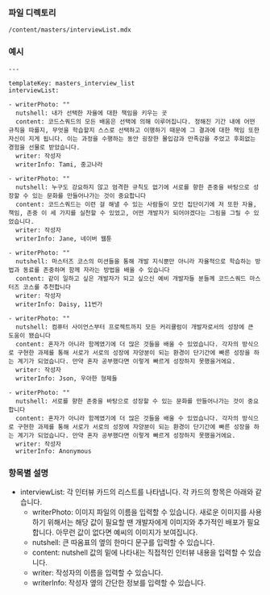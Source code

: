 <!-- Custom-MDX-Documentation.mdx -->

### 파일 디렉토리

`/content/masters/interviewList.mdx`

### 예시

```
---

templateKey: masters_interview_list
interviewList:

- writerPhoto: ""
  nutshell: 내가 선택한 자율에 대한 책임을 키우는 곳
  content: 코드스쿼드의 모든 배움은 선택에 의해 이루어집니다. 정해진 기간 내에 어떤 규칙을 따를지, 무엇을 학습할지 스스로 선택하고 이행하기 때문에 그 결과에 대한 책임 또한 자신이 지게 됩니다. 이는 과정을 수행하는 동안 굉장한 몰입감과 만족감을 주었고 후회없는 경험을 선물로 받았습니다.
  writer: 작성자
  writerInfo: Tami, 중고나라

- writerPhoto: ""
  nutshell: 누구도 강요하지 않고 엄격한 규칙도 없기에 서로를 향한 존중을 바탕으로 성장할 수 있는 문화를 만들어나가는 것이 중요합니다
  content: 코드스쿼드는 이런 걸 해낼 수 있는 사람들이 모인 집단이기에 저 또한 자율, 책임, 존중 이 세 가지를 실천할 수 있었고, 어떤 개발자가 되어야겠다는 그림을 그릴 수 있었습니다.
  writer: 작성자
  writerInfo: Jane, 네이버 웹툰

- writerPhoto: ""
  nutshell: 마스터즈 코스의 미션들을 통해 개발 지식뿐만 아니라 자율적으로 학습하는 방법과 동료를 존중하며 함께 자라는 방법을 배울 수 있습니다
  content: 같이 일하고 싶은 개발자가 되고 싶으신 예비 개발자들 분들께 코드스쿼드 마스터즈 코스를 추천합니다
  writer: 작성자
  writerInfo: Daisy, 11번가

- writerPhoto: ""
  nutshell: 컴퓨터 사이언스부터 프로젝트까지 모든 커리큘럼이 개발자로서의 성장에 큰 도움이 됐습니다
  content: 혼자가 아니라 함께였기에 더 많은 것들을 배울 수 있었습니다. 각자의 방식으로 구현한 과제를 통해 서로가 서로의 성장에 자양분이 되는 환경이 단기간에 빠른 성장을 하는 계기가 되었습니다. 만약 혼자 공부했다면 이렇게 빠르게 성장하지 못했을거에요.
  writer: 작성자
  writerInfo: Json, 우아한 형제들

- writerPhoto: ""
  nutshell: 서로를 향한 존중을 바탕으로 성장할 수 있는 문화를 만들어나가는 것이 중요합니다
  content: 혼자가 아니라 함께였기에 더 많은 것들을 배울 수 있었습니다. 각자의 방식으로 구현한 과제를 통해 서로가 서로의 성장에 자양분이 되는 환경이 단기간에 빠른 성장을 하는 계기가 되었습니다. 만약 혼자 공부했다면 이렇게 빠르게 성장하지 못했을거에요.
  writer: 작성자
  writerInfo: Anonymous

```

### 항목별 설명

- interviewList: 각 인터뷰 카드의 리스트를 나타냅니다. 각 카드의 항목은 아래와 같습니다.
  - writerPhoto: 이미지 파일의 이름을 입력할 수 있습니다. 새로운 이미지를 사용하기 위해서는 해당 값이 필요할 땐 개발자에게 이미지와 추가적인 배포가 필요합니다. 아무런 값이 없다면 예씨의 이미지가 보여집니다.
  - nutshell: 큰 따옴표의 옆의 한마디 문구를 입력할 수 있습니다.
  - content: nutshell 값의 밑에 나타내는 직접적인 인터뷰 내용을 입력할 수 있습니다.
  - writer: 작성자의 이름을 입력할 수 있습니다.
  - writerInfo: 작성자 옆의 간단한 정보를 입력할 수 있습니다.
